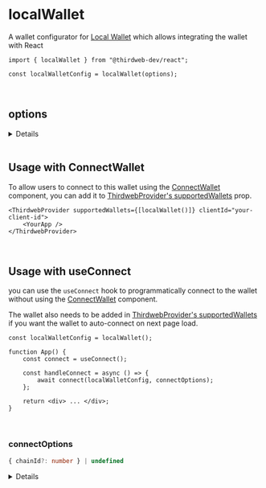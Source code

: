 
<WalletsBreadcrumb name="Local Wallet" slug="localwallet" />

<br />

# localWallet

A wallet configurator for [Local Wallet](/wallet/local-wallet) which allows integrating the wallet with React

```tsx
import { localWallet } from "@thirdweb-dev/react";

const localWalletConfig = localWallet(options);
```

<CustomizeWalletConfigurator
	config="localWalletConfig"
	configurator="localWallet"
	connectUI="LocalWalletConnectUI"
	selectUI="LocalWalletSelectUI"
/>

<br />

## options

<Details summary="persist" tags={['Optional']}>

This is only relevant when connecting localWallet with [ConnectWallet](/react/react.connectwallet) component.

Specify whether to persist the wallet in local storage or not. Defaults to `true`

If set to `true`, an encrypted wallet JSON will be stored on localStorage with user's given password.
The user will need to enter their password again in Connect Wallet Modal when they revisit the site. Because of this, this wallet can not be auto connected.

If set to `false`, wallet will not be stored in local storage, and no password will be required to connect.
The wallet will be lost when the user leaves or reloads page.

</Details>

<br />

## Usage with ConnectWallet

To allow users to connect to this wallet using the [ConnectWallet](/react/react.connectwallet) component, you can add it to [ThirdwebProvider's supportedWallets](/react/react.thirdwebprovider#supportedwallets-optional) prop.

```tsx
<ThirdwebProvider supportedWallets={[localWallet()]} clientId="your-client-id">
	<YourApp />
</ThirdwebProvider>
```

<br />

## Usage with useConnect

you can use the `useConnect` hook to programmatically connect to the wallet without using the [ConnectWallet](/react/react.connectwallet) component.

The wallet also needs to be added in [ThirdwebProvider's supportedWallets](/react/react.thirdwebprovider#supportedwallets-optional) if you want the wallet to auto-connect on next page load.

```tsx
const localWalletConfig = localWallet();

function App() {
	const connect = useConnect();

	const handleConnect = async () => {
		await connect(localWalletConfig, connectOptions);
	};

	return <div> ... </div>;
}
```

<br />

### connectOptions

```ts
{ chainId?: number } | undefined
```

<Details summary="chainId" tags={["Optional"]}>

If `chainId` is provided, wallet will be connected to network with given `chainId`.

`Chain` object corresponding to this chainId from [@thirdweb-dev/chains](https://www.npmjs.com/package/@thirdweb-dev/chains) package must be specified in [ThirdwebProvider's supportedChains](/react/react.thirdwebprovider#supportedchains-optional) prop as shown below

```tsx
import { Polygon } from "@thirdweb-dev/chains";
import { ThirdwebProvider } from "@thirdweb-dev/react";

export function YourApp() {
	return (
		<ThirdwebProvider supportedChains={[Polygon]} clientId="your-client-id">
			<App />
		</ThirdwebProvider>
	);
}
```

</Details>
